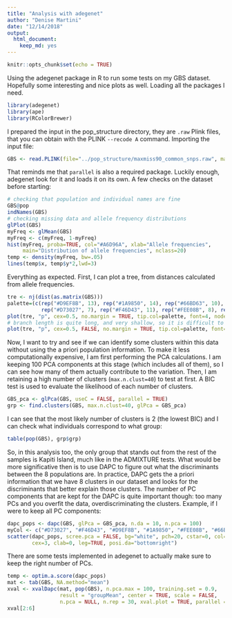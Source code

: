 ```yaml
---
title: "Analysis with adegenet"
author: "Denise Martini"
date: "12/14/2018"
output: 
  html_document: 
    keep_md: yes
---
```


```r
knitr::opts_chunk$set(echo = TRUE)
```

Using the adegenet package in R  to run some tests on my GBS dataset. Hopefully some interesting and nice plots as well. 
Loading all the packages I need.

```r
library(adegenet)
library(ape)
library(RColorBrewer)
```

I prepared the input in the pop_structure directory, they are `.raw` Plink files, that you can obtain with the PLINK `--recode A` command.
Importing the input file:

```r
GBS <- read.PLINK(file="../pop_structure/maxmiss90_common_snps.raw", map.file = "../pop_structure/maxmiss90_common_snps.map")
```

That reminds me that `parallel` is also a required package. Luckily enough, adegenet look for it and loads it on its own. A few checks on the dataset before starting:

```r
# checking that population and individual names are fine
GBS@pop
indNames(GBS)
# checking missing data and allele frequency distributions
glPlot(GBS)
myFreq <- glMean(GBS)
myFreq <- c(myFreq, 1-myFreq)
hist(myFreq, proba=TRUE, col="#A6D96A", xlab="Allele frequencies",
     main="Distribution of allele frequencies", nclass=20)
temp <- density(myFreq, bw=.05)
lines(temp$x, temp$y*2,lwd=3)
```

Everything as expected.
First, I can plot a tree, from distances calculated from allele frequencies. 

```r
tre <- nj(dist(as.matrix(GBS)))
palette=(c(rep("#D9EF8B", 13), rep("#1A9850", 14), rep("#66BD63", 10), rep("#A6D96A", 12), 
           rep("#D73027", 7), rep("#F46D43", 11), rep("#FEE08B", 8), rep("#FDAE61", 17)))
plot(tre, "p", cex=0.5, no.margin = TRUE, tip.col=palette, font=4, node.pos=2, edge.width=1.2)
# branch length is quite long, and very shallow, so it is difficult to see the deep relations, also plotting without branch lengths:
plot(tre, "p", cex=0.5, FALSE, no.margin = TRUE, tip.col=palette, font=4, node.pos=1, edge.width=1.2)
```

Now, I want to try and see if we can identify some clusters within this data without using the a priori population information. To make it less computationally expensive, I am first performing the PCA calculations. I am keeping 100 PCA components at this stage (which includes all of them), so I can see how many of them actually contribute to the variation. Then, I am retaining a high number of clusters (`max.n.clust=40`) to test at first. A BIC test is used to evaluate the likelihood of each number of clusters.

```r
GBS_pca <- glPca(GBS, useC = FALSE, parallel = TRUE)
grp <- find.clusters(GBS, max.n.clust=40, glPca = GBS_pca)
```

I can see that the most likely number of clusters is 2 (the lowest BIC) and I can check what individuals correspond to what group:

```r
table(pop(GBS), grp$grp)
```

So, in this analysis too, the only group that stands out from the rest of the samples is Kapiti Island, much like in the ADMIXTURE tests.
What would be more significative then is to use DAPC to figure out what the discriminants between the 8 populations are. In practice, DAPC gets the a priori information that we have 8 clusters in our dataset and looks for the discriminants that better explain those clusters. The number of PC components that are kept for the DAPC is quite important though: too many PCs and you overfit the data, overdiscriminating the clusters. Example, if I were to keep all PC components:

```r
dapc_pops <- dapc(GBS, glPca = GBS_pca, n.da = 10, n.pca = 100)
myCol <- c("#D73027", "#F46D43", "#D9EF8B", "#1A9850", "#FEE08B", "#66BD63", "#FDAE61", "#A6D96A")
scatter(dapc_pops, scree.pca = FALSE, bg="white", pch=20, cstar=0, col=myCol, solid=.6,
        cex=3, clab=0, leg=TRUE, posi.da="bottomright")
```
 
There are some tests implemented in adegenet to actually make sure to keep the right number of PCs. 

```r
temp <- optim.a.score(dapc_pops)
mat <- tab(GBS, NA.method="mean")
xval <- xvalDapc(mat, pop(GBS), n.pca.max = 100, training.set = 0.9,
                 result = "groupMean", center = TRUE, scale = FALSE,
                 n.pca = NULL, n.rep = 30, xval.plot = TRUE, parallel = "multicore", ncpus = 6)
xval[2:6]
```


